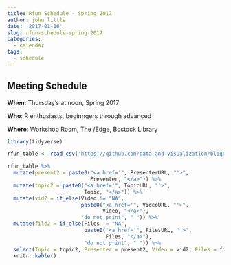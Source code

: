 ```yaml
---
title: Rfun Schedule - Spring 2017
author: john little
date: '2017-01-16'
slug: rfun-schedule-spring-2017
categories:
  - calendar
tags:
  - schedule
---
```


## Meeting Schedule

**When**: Thursday's at noon, Spring 2017

**Who**: R enthusiasts, beginngers through advanced 

**Where**: Workshop Room, The /Edge, Bostock Library

```r

library(tidyverse)

rfun_table <- read_csv('https://github.com/data-and-visualization/blogdown2-rfun/raw/master/static/data/data.csv')
```


```r
rfun_table %>% 
  mutate(present2 = paste0("<a href='", PresenterURL, "'>", 
                           Presenter, "</a>")) %>%
  mutate(topic2 = paste0("<a href='", TopicURL, "'>", 
                         Topic, "</a>")) %>% 
  mutate(vid2 = if_else(Video != "NA", 
                        paste0("<a href='", VideoURL, "'>", 
                               Video, "</a>"), 
                        "do not print", " ")) %>% 
  mutate(file2 = if_else(Files != "NA", 
                         paste0("<a href='", FilesURL, "'>", 
                                Files, "</a>"),
                         "do not print", " ")) %>% 
  select(Topic = topic2, Presenter = present2, Video = vid2, Files = file2, Date) %>% 
  knitr::kable()

```


